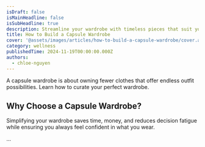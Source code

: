 ```yaml
---
isDraft: false
isMainHeadline: false
isSubHeadline: true
description: Streamline your wardrobe with timeless pieces that suit your style.
title: How to Build a Capsule Wardrobe
cover: '@assets/images/articles/how-to-build-a-capsule-wardrobe/cover.avif'
category: wellness
publishedTime: 2024-11-19T00:00:00.000Z
authors:
  - chloe-nguyen
---
```

A capsule wardrobe is about owning fewer clothes that offer endless outfit possibilities. Learn how to curate your perfect wardrobe.

## Why Choose a Capsule Wardrobe?

Simplifying your wardrobe saves time, money, and reduces decision fatigue while ensuring you always feel confident in what you wear.

...
